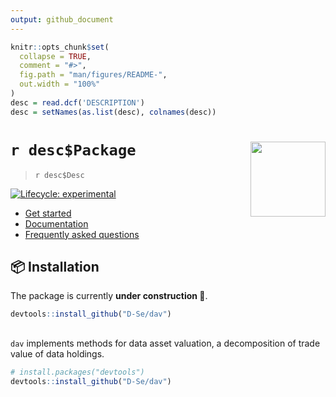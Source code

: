 ```yaml
---
output: github_document
---
```


<!-- README.md is generated from README.Rmd. Please edit that file -->

```r
knitr::opts_chunk$set(
  collapse = TRUE,
  comment = "#>",
  fig.path = "man/figures/README-",
  out.width = "100%"
)
desc = read.dcf('DESCRIPTION')
desc = setNames(as.list(desc), colnames(desc))
```

# `r desc$Package` <img src="man/figures/logo.png" align="right" alt="" width="120"/>

> `r desc$Desc`

<!-- badges: start -->
[![Lifecycle: experimental](https://img.shields.io/badge/lifecycle-experimental-orange.svg)](https://lifecycle.r-lib.org/articles/stages.html#experimental)
<!-- badges: end -->

<div id='tldr'>

* [Get started][]
* [Documentation][]
* [Frequently asked questions][FAQ]

</div>

## 📦 Installation

The package is currently **under construction 🚧**. 

``` r
devtools::install_github("D-Se/dav")
```
## 
`dav` implements methods for data asset valuation, a decomposition of trade value
of data holdings.
``` r
# install.packages("devtools")
devtools::install_github("D-Se/dav")
```

[Get started]: https://google.com
[Documentation]: https://google.com
[FAQ]: https://google.com
